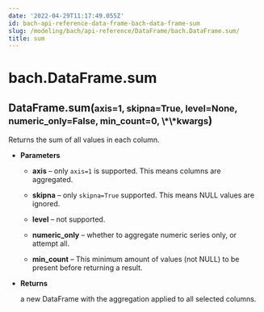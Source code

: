 ```yaml
---
date: '2022-04-29T11:17:49.055Z'
id: bach-api-reference-data-frame-bach-data-frame-sum
slug: /modeling/bach/api-reference/DataFrame/bach.DataFrame.sum/
title: sum
---
```


# bach.DataFrame.sum

<div class="method">
<h2 class="signature-class"><span class="additional-name">DataFrame.</span><span class="name">sum(</span><small class="parameter-list"><span class="parameter" id="axis">axis=1</span>, <span class="parameter" id="skipna">skipna=True</span>, <span class="parameter" id="level">level=None</span>, <span class="parameter" id="numeric_only">numeric_only=False</span>, <span class="parameter" id="min_count">min_count=0</span>, <span class="parameter" id="**">\*\*kwargs</span></small>)</h2>


<div class="content">

Returns the sum of all values in each column.


* **Parameters**

    
    * **axis** – only `axis=1` is supported. This means columns are aggregated.


    * **skipna** – only `skipna=True` supported. This means NULL values are ignored.


    * **level** – not supported.


    * **numeric_only** – whether to aggregate numeric series only, or attempt all.


    * **min_count** – This minimum amount of values (not NULL) to be present before returning a result.



* **Returns**

    a new DataFrame with the aggregation applied to all selected columns.



</div>

</div>
